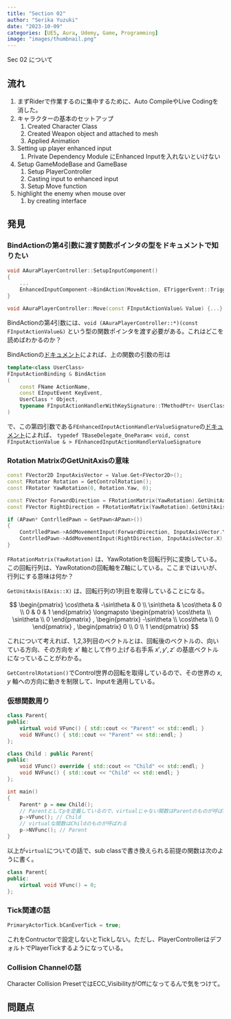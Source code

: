 ```yaml
---
title: "Section 02"
author: "Serika Yuzuki"
date: "2023-10-09"
categories: [UE5, Aura, Udemy, Game, Programming]
image: "images/thumbnail.png"
---
```


Sec 02 について

## 流れ

1. まずRiderで作業するのに集中するために、Auto CompileやLive Codingを消した。
1. キャラクターの基本のセットアップ
    1. Created Character Class
    1. Created Weapon object and attached to mesh
    1. Applied Animation
1. Setting up player enhanced input
    1. Private Dependency Module にEnhanced Inputを入れないといけない
1. Setup GameModeBase and GameBase
    1. Setup PlayerController
    1. Casting input to enhanced input
    1. Setup Move function
1. highlight the enemy when mouse over
    1. by creating interface


## 発見

### BindActionの第4引数に渡す関数ポインタの型をドキュメントで知りたい

```cpp
void AAuraPlayerController::SetupInputComponent()
{
	...
	EnhancedInputComponent->BindAction(MoveAction, ETriggerEvent::Triggered, this, &AAuraPlayerController::Move);
}

void AAuraPlayerController::Move(const FInputActionValue& Value) {...}
```

BindActionの第4引数には、`void (AAuraPlayerController::*)(const FInputActionValue&)` という型の関数ポインタを渡す必要がある。これはどこを読めばわかるのか？

BindActionの[ドキュメント](https://docs.unrealengine.com/5.3/en-US/API/Plugins/EnhancedInput/UEnhancedInputComponent/BindAction/3/)によれば、上の関数の引数の形は
```cpp
template<class UserClass>
FInputActionBinding & BindAction
(
    const FName ActionName,
    const EInputEvent KeyEvent,
    UserClass * Object,
    typename FInputActionHandlerWithKeySignature::TMethodPtr< UserClass > Func
)
```
で、この第四引数である`FEnhancedInputActionHandlerValueSignature`の[ドキュメント](https://docs.unrealengine.com/5.3/en-US/API/Plugins/EnhancedInput/FEnhancedInputActionHandlerValue-/)によれば、
`typedef TBaseDelegate_OneParam< void, const FInputActionValue & > FEnhancedInputActionHandlerValueSignature`

### Rotation MatrixのGetUnitAxisの意味

```cpp
const FVector2D InputAxisVector = Value.Get<FVector2D>();
const FRotator Rotation = GetControlRotation();
const FRotator YawRotation(0, Rotation.Yaw, 0);

const FVector ForwardDirection = FRotationMatrix(YawRotation).GetUnitAxis(EAxis::X);
const FVector RightDirection = FRotationMatrix(YawRotation).GetUnitAxis(EAxis::Y);

if (APawn* ContrlledPawn = GetPawn<APawn>())
{
    ContrlledPawn->AddMovementInput(ForwardDirection, InputAxisVector.Y);
    ContrlledPawn->AddMovementInput(RightDirection, InputAxisVector.X);
}
```

`FRotationMatrix(YawRotation)` は、YawRotationを回転行列に変換している。この回転行列は、YawRotationの回転軸をZ軸にしている。ここまではいいが、行列にする意味は何か？

`GetUnitAxis(EAxis::X)` は、回転行列の1列目を取得していることになる。

$$
\begin{pmatrix}
\cos\theta & -\sin\theta & 0 \\
\sin\theta & \cos\theta & 0 \\
0 & 0 & 1
\end{pmatrix}
\longmapsto
\begin{pmatrix}
\cos\theta \\
\sin\theta \\
0
\end{pmatrix}
,
\begin{pmatrix}
-\sin\theta \\
\cos\theta \\
0
\end{pmatrix}
,
\begin{pmatrix}
0 \\
0 \\
1
\end{pmatrix}
$$

これについて考えれば、1,2,3列目のベクトルとは、回転後のベクトルの、向いている方向、その方向を $x'$ 軸として作り上げる右手系 $x', y', z'$ の基底ベクトルになっていることがわかる。

`GetControlRotation()`でControl世界の回転を取得しているので、その世界の $x, y$ 軸への方向に動きを制限して、Inputを適用している。

### 仮想関数周り

```cpp
class Parent{
public:
    virtual void VFunc() { std::cout << "Parent" << std::endl; }
    void NVFunc() { std::cout << "Parent" << std::endl; }
};

class Child : public Parent{
public:
    void VFunc() override { std::cout << "Child" << std::endl; }
    void NVFunc() { std::cout << "Child" << std::endl; }
};

int main()
{
    Parent* p = new Child();
    // Parentとしてpを定義しているので、virtualじゃない関数はParentのものが呼ばれる
    p->VFunc(); // Child
    // virtualな関数はChildのものが呼ばれる
    p->NVFunc(); // Parent
}
```

以上が`virtual`についての話で、sub classで書き換えられる前提の関数は次のように書く。

```cpp
class Parent{
public:
    virtual void VFunc() = 0;
};
```

### Tick関連の話

```cpp
PrimaryActorTick.bCanEverTick = true;
```
これをContructorで設定しないとTickしない。ただし、PlayerControllerはデフォルトでPlayerTickするようになっている。

### Collision Channelの話

Character Collision PresetではECC_VisibilityがOffになってるんで気をつけて。


## 問題点
